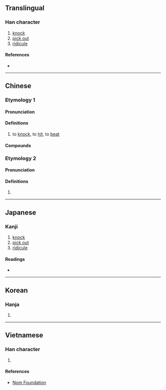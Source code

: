 {{character info}}
==Translingual==

===Han character===
{{Han char|rn=64|rad=手|as=10|sn=13|four=54014|canj=QOBG|ids=⿰扌隺}}

# [[knock]]
# [[pick out]]
# [[ridicule]]

====References====
* {{Han ref|kx=0445.400|dkj=12451|dj=0796.180|hdz=31937.090|uh=6409|ud=25609|bh=DD7C|bd=56700}}

----

==Chinese==
{{zh-forms}}

===Etymology 1===

====Pronunciation====
{{zh-pron
|m=què
|m-s=
|c=kok1
|c-t=
|g=
|h=pfs=n:kho̍k/s:ko̍k
|j=
|md=
|mn=
|mn-t=
|w=
|x=
|mc=2
|oc=3
|cat=v
}}

====Definitions====
{{zh-hanzi}}

# {{lb|zh|literary|or|Cantonese|Hakka}} to [[knock]], to [[hit]], to [[beat]]

====Compounds====
{{zh-der|搉門|搉頭殼}}

===Etymology 2===

====Pronunciation====
{{zh-pron
|m=què
|m-s=
|c=gok3,kok3
|c_note=kok3 — originally only in {{zh-l|商搉}}
|c-t=
|g=
|h=pfs=n:kho̍k/s:ko̍k
|j=
|md=
|mn=
|mn-t=
|w=
|x=
|mc=1
|oc=1+2
|cat=v
}}

====Definitions====
{{zh-hanzi}}

# {{zh-alt form|榷}}

----

==Japanese==

===Kanji===
{{ja-kanji|grade=|rs=手10}}

# [[knock]]
# [[pick out]]
# [[ridicule]]

====Readings====
* {{ja-readings|on=かく|kun=はか-る, たた-く}}

----

==Korean==

===Hanja===
{{ko-hanja|hangeul=각|eumhun=|rv=gak|mr=kak|y=kak}}

# {{rfdef|ko|sort=手10}}

----

==Vietnamese==

===Han character===
{{vi-readings|rs=手10|reading=thồi, xác}}

# {{rfdef|vi|sort=手10}}

====References====
* [http://nomfoundation.org/common/nom_details.php?codepoint=6409 Nom Foundation]
